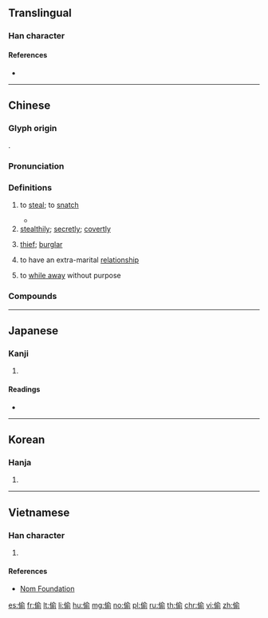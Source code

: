 {{also|偸}}
==Translingual==

===Han character===
{{Han char|rn=9|rad=人|as=09|sn=11|four=28221|canj=OOMN|ids=⿰亻俞}}

====References====
* {{Han ref|kx=0112.030|dj=0239.020|hdz=10193.020|uh=5077|ud=20599}}

----

==Chinese==
{{zh-forms|alt=偸}}

===Glyph origin===
{{Han compound|人|alt1=亻|俞|ls=psc|c1=s|c2=p}}.

===Pronunciation===
{{zh-pron
|m=tōu
|c=tau1
|c-t=heu1
|h=pfs=thêu
|md=tău
|mn=thau
|w=1theu
|mc=y
|oc=y
|cat=v,adv,n
}}

===Definitions===
{{zh-hanzi}}

# to [[steal]]; to [[snatch]]
#: {{zh-x|我們 的 錢 被 偷 了。|We had our money '''stolen'''.}}
#* {{zh-x|扒手 偷 了 她 的 皮 夹子 跑 了。|The pickpocket '''pinched''' her purse and ran away.}}
# [[stealthily]]; [[secretly]]; [[covertly]]
#: {{zh-x|偷看|to peek, to peep}}
#: {{zh-x|偷聽|to eavedrop}}
# [[thief]]; [[burglar]]
#: {{zh-x|小偷|thief}}
# to have an extra-marital [[relationship]]
#: {{zh-x|偷情|adultery}}
#: {{zh-x|偷腥|to have an affair}}
#: {{zh-x|偷漢|to take a lover}}
# to [[while away]] without purpose
#: {{zh-x|偷懶|to be lazy}}
#: {{zh-x|偷生|to live without purpose}}

===Compounds===
{{zh-der|偷世竊名|偷人|偷偷|偷偷伴伴|偷偷抹抹|偷偷摸摸|偷偷的|偷兒|偷取|偷吃|偷合取容|偷合苟容|偷嘴|偷嚐禁果|偷墮|偷天換日|偷婆娘|偷安|偷寒送暖|偷工減料|偷巧|偷彈珠淚|偷情|偷懶|偷拍|偷換|偷斤減兩|偷春|偷春體|偷期|偷期暗會|偷東摸西|偷梁換柱|偷榮|偷活|偷渡|偷渡客|偷渡黃牛|偷漏|偷漢|偷漢子|偷營|偷營劫寨|偷狗戲雞|偷生|偷生苟活|偷盜|偷目竊望|偷眼|偷睛|偷稅|偷空|偷窺|偷竊|偷笑|偷聲|偷聽器|偷腥|偷薄|偷襲|偷覷|偷貓遞狗|偷跑|偷閒|偷雞吊狗|偷雞摸狗|偷雞盜狗|偷食|偷饞抹嘴|偷香|偷香竊玉|塞耳偷鈴|小偷|巧偷豪奪|弄玉偷香|忍垢偷生|忍恥偷生|忍辱偷生|忙裡偷閒|掩耳偷鈴|掩鼻偷香|換日偷天|摸雞偷狗|東偷西摸|減工偷料|狗偷鼠竊|珠淚偷彈|直偷硬取|竊玉偷香|苟且偷安|苟且偷生|送暖偷寒|鑿壁偷光|靡衣偷食|韓壽偷香|鼠竊狗偷}}

----

==Japanese==

===Kanji===
{{ja-kanji|grade=|rs=人09}}

# {{defn|lang=ja|sort=人09}}

====Readings====
* {{ja-readings|on=[[ちゅう]] (chū), [[とう]] (tō)|kun=[[ぬすむ]] (nusumu)}}

----

==Korean==

===Hanja===
{{ko-hanja|hangeul=투|rv=tu|mr=t'u}}

# {{defn|lang=ko|sort=人09}}

----

==Vietnamese==

===Han character===
{{vi-hantu|[[thầu]], [[du]], [[thâu]]|rs=人09}}

# {{defn|lang=vi|sort=人09}}

====References====
* [http://nomfoundation.org/common/nom_details.php?codepoint=5077 Nom Foundation]

[[es:偷]]
[[fr:偷]]
[[lt:偷]]
[[li:偷]]
[[hu:偷]]
[[mg:偷]]
[[no:偷]]
[[pl:偷]]
[[ru:偷]]
[[th:偷]]
[[chr:偷]]
[[vi:偷]]
[[zh:偷]]